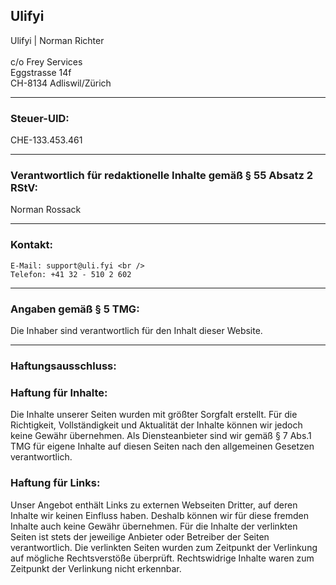 ## __Ulifyi__
  Ulifyi | Norman Richter <br /> <br />
  c/o Frey Services <br />
  Eggstrasse 14f <br />
  CH-8134 Adliswil/Zürich <br />

---

### Steuer-UID: 
  CHE-133.453.461

---
  
### Verantwortlich für redaktionelle Inhalte gemäß § 55 Absatz 2 RStV:
  Norman Rossack

---

### Kontakt:
    E-Mail: support@uli.fyi <br />
    Telefon: +41 32 - 510 2 602

---

### Angaben gemäß § 5 TMG:
Die Inhaber sind verantwortlich für den Inhalt dieser Website.

---

### Haftungsausschluss:

### Haftung für Inhalte:

Die Inhalte unserer Seiten wurden mit größter Sorgfalt erstellt. Für die Richtigkeit, Vollständigkeit und Aktualität der Inhalte können wir jedoch keine Gewähr übernehmen. Als Diensteanbieter sind wir gemäß § 7 Abs.1 TMG für eigene Inhalte auf diesen Seiten nach den allgemeinen Gesetzen verantwortlich.

### Haftung für Links: <br />
Unser Angebot enthält Links zu externen Webseiten Dritter, auf deren Inhalte wir keinen Einfluss haben. Deshalb können wir für diese fremden Inhalte auch keine Gewähr übernehmen. Für die Inhalte der verlinkten Seiten ist stets der jeweilige Anbieter oder Betreiber der Seiten verantwortlich. Die verlinkten Seiten wurden zum Zeitpunkt der Verlinkung auf mögliche Rechtsverstöße überprüft. Rechtswidrige Inhalte waren zum Zeitpunkt der Verlinkung nicht erkennbar.
